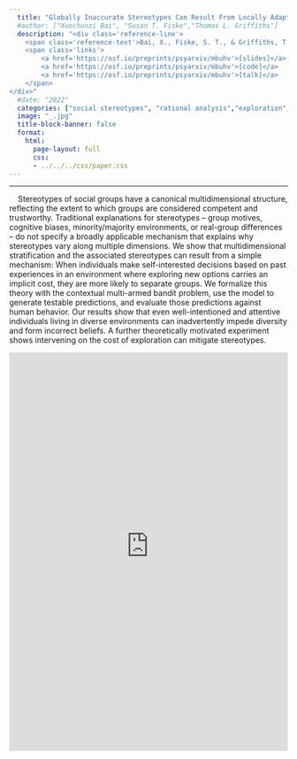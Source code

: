 ```yaml
---
  title: "Globally Inaccurate Stereotypes Can Result From Locally Adaptive Exploration"
  #author: ["Xuechunzi Bai", "Susan T. Fiske","Thomas L. Griffiths"]
  description: "<div class='reference-line'>
    <span class='reference-text'>Bai, X., Fiske, S. T., & Griffiths, T. L. (2022). <em>Psychological Science.</em></span>
    <span class='links'>
        <a href='https://osf.io/preprints/psyarxiv/mbuhv'>[slides]</a>
        <a href='https://osf.io/preprints/psyarxiv/mbuhv'>[code]</a>
        <a href='https://osf.io/preprints/psyarxiv/mbuhv'>[talk]</a>
    </span>
</div>"
  #date: "2022"
  categories: ["social stereotypes", "rational analysis","exploration","reinforcement learning"]
  image: "_.jpg"
  title-block-banner: false
  format:
    html:
      page-layout: full
      css: 
      - ../../../css/paper.css
---
```


------------------------------------------------------------------------

::: grid
::: g-col-4
```{=html}
<div class="summary-card">
    <p>
    &nbsp &nbsp Stereotypes of social groups have a canonical multidimensional structure, reflecting the extent to which groups are considered competent and trustworthy. Traditional explanations for stereotypes – group motives, cognitive biases, minority/majority environments, or real-group differences – do not specify a broadly applicable mechanism that explains why stereotypes vary along multiple dimensions. We show that multidimensional stratification and the associated stereotypes can result from a simple mechanism: When individuals make self-interested decisions based on past experiences in an environment where exploring new options carries an implicit cost, they are more likely to separate groups. We formalize this theory with the contextual multi-armed bandit problem, use the model to generate testable predictions, and evaluate those predictions against human behavior. Our results show that even well-intentioned and attentive individuals living in diverse environments can inadvertently impede diversity and form incorrect beliefs. A further theoretically motivated experiment shows intervening on the cost of exploration can mitigate stereotypes.</p>
</div>
```

:::

::: g-col-8
```{=html}
 <iframe id="example1" src="https://psymichaelzhu.shinyapps.io/ParallelComparison/" style="border: none; width: 100%; height: 720px" frameborder="0"></iframe>
```

:::
:::
